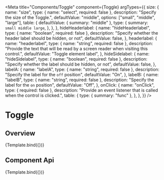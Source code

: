 
<Meta
  title="Components/Toggle"
  component={Toggle}
  argTypes={{
    size: {
      name: "size",
      type: { name: "select", required: false },
      description: "Specify the size of the Toggle.",
      defaultValue: "middle",
      options: ["small", "middle", "large"],
      table: {
        defaultValue: { summary: "middle" },
        type: {
          summary: `small middle large`,
        },
      },
    },
    hideHeaderlabel: {
      name: "hideHeaderlabel",
      type: { name: "boolean", required: false },
      description: "Specify whether the header label should be hidden, or not",
      defaultValue: false,
    },
    headerlabel: {
      name: "headerlabel",
      type: { name: "string", required: false },
      description:
        "Provide the text that will be read by a screen reader when visiting this control.",
      defaultValue: "Toggle element label",
    },
    hideSidelabel: {
      name: "hideSidelabel",
      type: { name: "boolean", required: false },
      description: "Specify whether the label should be hidden, or not",
      defaultValue: false,
    },
    labelA: {
      name: "labelA",
      type: { name: "string", required: false },
      description: "Specify the label for the `off` position",
      defaultValue: "On",
    },
    labelB: {
      name: "labelB",
      type: { name: "string", required: false },
      description: "Specify the label for the `on` position",
      defaultValue: "Off",
    },
    onClick: {
      name: "onClick",
      type: { required: false },
      description:
        "Provide an event listener that is called when the control is clicked.",
      table: {
        type: { summary: "func" },
      },
    },
  }}
/>

# Toggle

## Overview


<Canvas>
  <Story name="Primary" args={{}}>
    {Template.bind({})}
  </Story>
</Canvas>

## Component Api

<ArgsTable story="Primary" />

<Canvas>
  <Story name="Mini Toggle" args={{ size: "mini" }}>
    {Template.bind({})}
  </Story>
</Canvas>
